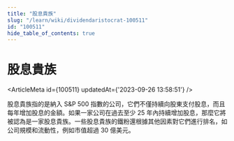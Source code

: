 ```yaml
---
title: "股息貴族"
slug: "/learn/wiki/dividendaristocrat-100511"
id: "100511"
hide_table_of_contents: true
---
```



# 股息貴族

<ArticleMeta id={100511} updatedAt={'2023-09-26 13:58:51'} />
<div className='border-solid border-b border-t-0 my-4 border-[var(--ifm-color-gray-300)]' />

股息貴族指的是納入 S&P 500 指數的公司，它們不僅持續向股東支付股息，而且每年增加股息的金額。如果一家公司在過去至少 25 年內持續增加股息，那麼它將被認為是一家股息貴族。一些股息貴族的鐵粉還根據其他因素對它們進行排名，如公司規模和流動性，例如市值超過 30 億美元。
